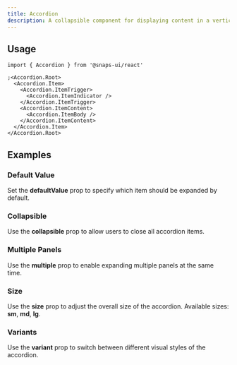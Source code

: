 ```yaml
---
title: Accordion
description: A collapsible component for displaying content in a vertical stack.
---
```


<ExampleTabs name="accordion-basics" scope="accordion" />

## Usage

```tsx
import { Accordion } from '@snaps-ui/react'

;<Accordion.Root>
  <Accordion.Item>
    <Accordion.ItemTrigger>
      <Accordion.ItemIndicator />
    </Accordion.ItemTrigger>
    <Accordion.ItemContent>
      <Accordion.ItemBody />
    </Accordion.ItemContent>
  </Accordion.Item>
</Accordion.Root>
```

## Examples

### Default Value

Set the **defaultValue** prop to specify which item should be expanded by default.

<ExampleTabs name="accordion-default-value" scope="accordion" />

### Collapsible

Use the **collapsible** prop to allow users to close all accordion items.

<ExampleTabs name="accordion-collapsible" scope="accordion" />

### Multiple Panels

Use the **multiple** prop to enable expanding multiple panels at the same time.

<ExampleTabs name="accordion-multiple" scope="accordion" />

### Size

Use the **size** prop to adjust the overall size of the accordion.
Available sizes: **sm**, **md**, **lg**.

<ExampleTabs name="accordion-size" scope="accordion" />

### Variants

Use the **variant** prop to switch between different visual styles of the accordion.

<ExampleTabs name="accordion-variant" scope="accordion" />
